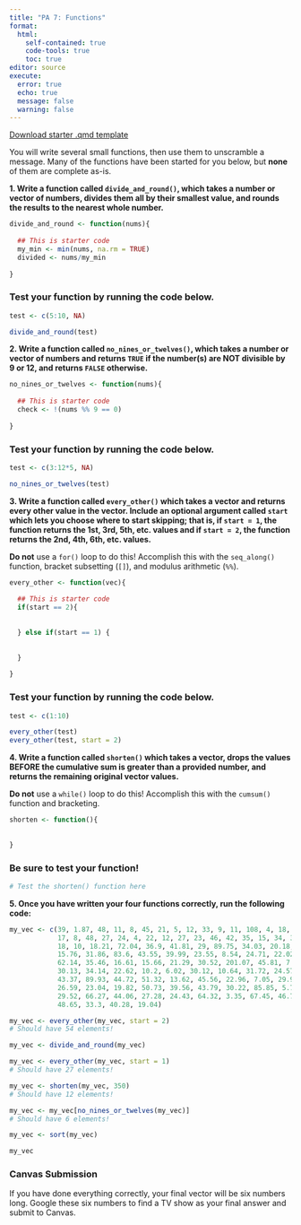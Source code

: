 ```yaml
---
title: "PA 7: Functions"
format: 
  html:
    self-contained: true
    code-tools: true
    toc: true
editor: source
execute: 
  error: true
  echo: true
  message: false
  warning: false
---
```


[Download starter .qmd template](PA7-functions.qmd)

You will write several small functions, then use them to unscramble a message. Many of the functions have been started for you below, but **none** of them are complete as-is.

**1. Write a function called `divide_and_round()`, which takes a number or vector of numbers, divides them all by their smallest value, and rounds the results to the nearest whole number.**

```r
divide_and_round <- function(nums){
  
  ## This is starter code
  my_min <- min(nums, na.rm = TRUE)
  divided <- nums/my_min
  
}
```


::: callout-note
### Test your function by running the code below.

```r
test <- c(5:10, NA)

divide_and_round(test)
```
:::


**2. Write a function called `no_nines_or_twelves()`, which takes a number or vector of numbers and returns `TRUE` if the number(s) are NOT divisible by 9 or 12, and returns `FALSE` otherwise.**

```r
no_nines_or_twelves <- function(nums){
  
  ## This is starter code
  check <- !(nums %% 9 == 0)
  
}
```

::: callout-note
### Test your function by running the code below.

```r
test <- c(3:12*5, NA)

no_nines_or_twelves(test)
```
:::

**3. Write a function called `every_other()` which takes a vector and returns every other value in the vector. Include an optional argument called `start` which lets you choose where to start skipping; that is, if `start = 1`, the function returns the 1st, 3rd, 5th, etc. values and if `start = 2`, the function returns the 2nd, 4th, 6th, etc. values.**

::: callout-warning
**Do not** use a `for()` loop to do this! Accomplish this with the `seq_along()` function, bracket subsetting (`[]`), and modulus arithmetic (`%%`).
:::

```r
every_other <- function(vec){
  
  ## This is starter code
  if(start == 2){
    
    
  } else if(start == 1) {
    
    
  }
  
}

```

::: callout-note
### Test your function by running the code below.

```r
test <- c(1:10)

every_other(test)
every_other(test, start = 2)
```
:::

**4. Write a function called `shorten()` which takes a vector, drops the values BEFORE the cumulative sum is greater than a provided number, and returns the remaining original vector values.**

::: callout-warning
**Do not** use a `while()` loop to do this! Accomplish this with the `cumsum()` function and bracketing.
:::

```r
shorten <- function(){
  
  
}

```


::: callout-note
### Be sure to test your function!

```r
# Test the shorten() function here
```
:::



**5. Once you have written your four functions correctly, run the following code:**

```r

my_vec <- c(39, 1.87, 48, 11, 8, 45, 21, 5, 12, 33, 9, 11, 108, 4, 18, 5, 16,
            17, 8, 48, 27, 24, 4, 22, 12, 27, 23, 46, 42, 35, 15, 34, 36, 26,
            18, 10, 18.21, 72.04, 36.9, 41.81, 29, 89.75, 34.03, 20.18, 48.74,
            15.76, 31.86, 83.6, 43.55, 39.99, 23.55, 8.54, 24.71, 22.02, 9.71,
            62.14, 35.46, 16.61, 15.66, 21.29, 30.52, 201.07, 45.81, 7.85,
            30.13, 34.14, 22.62, 10.2, 6.02, 30.12, 10.64, 31.72, 24.57, 14.43,
            43.37, 89.93, 44.72, 51.32, 13.62, 45.56, 22.96, 7.05, 29.99, 41.38,
            26.59, 23.04, 19.82, 50.73, 39.56, 43.79, 30.22, 85.85, 5.78, 78.85,
            29.52, 66.27, 44.06, 27.28, 24.43, 64.32, 3.35, 67.45, 46.72, 48.44,
            48.65, 33.3, 40.28, 19.04)

my_vec <- every_other(my_vec, start = 2)
# Should have 54 elements! 

my_vec <- divide_and_round(my_vec)

my_vec <- every_other(my_vec, start = 1)
# Should have 27 elements!

my_vec <- shorten(my_vec, 350)
# Should have 12 elements!

my_vec <- my_vec[no_nines_or_twelves(my_vec)]
# Should have 6 elements! 

my_vec <- sort(my_vec)

my_vec
```

::: callout-tip
### Canvas Submission
If you have done everything correctly, your final vector will be six numbers long. Google these six numbers to find a TV show as your final answer and submit to Canvas.
:::
